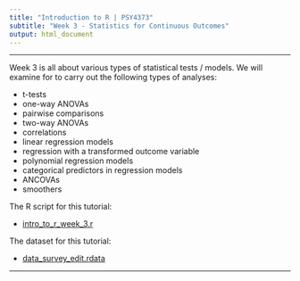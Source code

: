 ---
title: "Introduction to R | PSY4373"
subtitle: "Week 3 - Statistics for Continuous Outcomes"
output: html_document
---

---

Week 3 is all about various types of statistical tests / models. We will examine for to carry out the following types of analyses:

- t-tests
- one-way ANOVAs
- pairwise comparisons
- two-way ANOVAs
- correlations
- linear regression models
- regression with a transformed outcome variable
- polynomial regression models
- categorical predictors in regression models
- ANCOVAs
- smoothers

The R script for this tutorial:

- [intro_to_r_week_3.r](FIXME!)

The dataset for this tutorial:

- [data_survey_edit.rdata](FIXME!)

---
